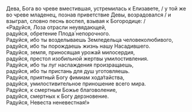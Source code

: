 Дева, Бога во чреве вместившая, устремилась к Елизавете, / у той же во чреве младенец, познав приветствие Девы, возрадовался / и взыграл, словно песнь воспел, взывая к Богородице: /  
«Радуйся, Лоза отрасли неувядающей,  
радуйся, обретение Плода́ непорочного.  
Радуйся, ибо ты возделываешь Земледельца человеколюбивого,  
радуйся, ибо ты порождаешь жизнь нашу Насадившего.  
Радуйся, земля, приносящая урожай милосердия,  
радуйся, престол изобильной жертвы умилостивления.  
Радуйся, ибо ты луг наслаждения произращаешь,  
радуйся, ибо ты пристань для душ уготовляешь.  
Радуйся, приятный Богу фимиам хода́тайства,  
радуйся, умилостивительное приношение всего мира.  
Радуйся, к смертным Божье благоволение,  
радуйся, смертных к Богу дерзновение.  
Радуйся, Невеста неневестная!»
